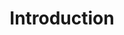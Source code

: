 ---
type: general
credit:
- SIGPwny
featured: false
slides: intro.pdf
tags:
- welcome
- intro
time_start: 2017-01-26T18:00:00.000000Z
title: Introduction
week_number: 1
---